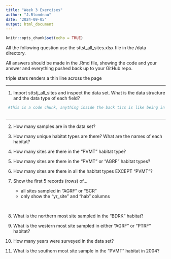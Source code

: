 ```yaml
---
title: "Week 3 Exercises"
author: "J.Blondeau"
date: "2024-09-05"
output: html_document
---
```


```r
knitr::opts_chunk$set(echo = TRUE)
```

All the following question use the sttst_all_sites.xlsx file in the /data directory.

All answers should be made in the .Rmd file, showing the code and your answer and everything pushed back up to your GitHub repo.

triple stars renders a thin line across the page

***
1. Import sttstj_all_sites and inspect the data set.  What is the data structure and the data type of each field?


```r
 #this is a code chunk, anything inside the back tics is like being in the R console.



```
***

2. How many samples are in the data set?         

3. How many unique habitat types are there?  What are the names of each habitat?

4. How many sites are there in the "PVMT" habitat type?

5. How many sites are there in the "PVMT" or "AGRF" habitat types?

6. How many sites are there in all the habitat types EXCEPT "PVMT"?

7. Show the first 5 records (rows) of...
    - all sites sampled in "AGRF" or "SCR"
    - only show the "yr_site" and "hab" columns
    
<!-- extra line break -->
<br>

8. What is the northern most site sampled in the "BDRK" habitat?

9. What is the western most site sampled in either "AGRF" or "PTRF" habitat?

10. How many years were surveyed in the data set?

11. What is the southern most site sample in the "PVMT" habitat in 2004?



